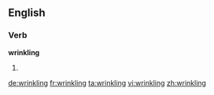 ==English==

===Verb===
'''wrinkling'''

# {{present participle of|wrinkle}}

[[de:wrinkling]]
[[fr:wrinkling]]
[[ta:wrinkling]]
[[vi:wrinkling]]
[[zh:wrinkling]]
